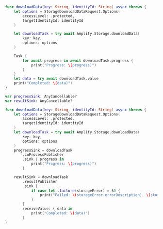 <BlockSwitcher>

<Block name="Async/Await">

```swift
func downloadData(key: String, identityId: String) async throws {
    let options = StorageDownloadDataRequest.Options(
        accessLevel: .protected,
        targetIdentityId: identityId
    )

    let downloadTask = try await Amplify.Storage.downloadData(
        key: key,
        options: options
    )

    Task {
        for await progress in await downloadTask.progress {
            print("Progress: \(progress)")
        }
    }
    let data = try await downloadTask.value
    print("Completed: \(data)")
}

```

</Block>

<Block name="Combine">

```swift
var progressSink: AnyCancellable?
var resultSink: AnyCancellable?

func downloadData(key: String, identityId: String) async throws {
    let options = StorageDownloadDataRequest.Options(
        accessLevel: .protected,
        targetIdentityId: identityId
    )
    let downloadTask = try await Amplify.Storage.downloadData(
        key: key,
        options: options
    )
    progressSink = downloadTask
        .inProcessPublisher
        .sink { progress in
            print("Progress: \(progress)")
        }

    resultSink = downloadTask
        .resultPublisher
        .sink {
            if case let .failure(storageError) = $0 {
                print("Failed: \(storageError.errorDescription). \(storageError.recoverySuggestion)")
            }
        }
        receiveValue: { data in
            print("Completed: \(data)")
        }
}
```

</Block>

</BlockSwitcher>
